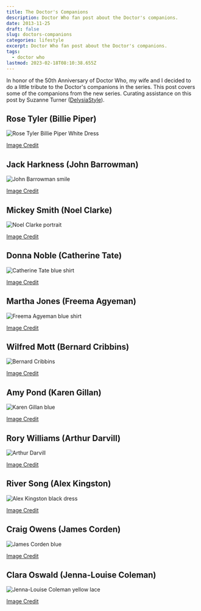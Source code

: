 ```yaml
---
title: The Doctor's Companions
description: Doctor Who fan post about the Doctor's companions.
date: 2013-11-25
draft: false
slug: doctors-companions
categories: lifestyle
excerpt: Doctor Who fan post about the Doctor's companions.
tags:
  - doctor who
lastmod: 2023-02-18T08:10:38.655Z
---
```


In honor of the 50th Anniversary of Doctor Who, my wife and I decided to do a little tribute to the Doctor's companions in the series. This post covers some of the companions from the new series. Curating assistance on this post by Suzanne Turner ([DelysiaStyle](http://delysiastyle.com)).

## Rose Tyler (Billie Piper)

![Rose Tyler Billie Piper White Dress](https://res.cloudinary.com/joelmturner/image/upload/v1531148139/blog/2013/11/Rose-Tyler-Billie-Piper-White-Dress)

[Image Credit](http://userserve-ak.last.fm/serve/_/50207127/Billie+Piper+hq+png.png)

## Jack Harkness (John Barrowman)

![John Barrowman smile](https://res.cloudinary.com/joelmturner/image/upload/v1531037289/blog/2013/11/John-Barrowman-smile)

[Image Credit](http://lusciousandlovely19.files.wordpress.com/2013/08/john-barrowman-1.jpg?)

## Mickey Smith (Noel Clarke)

![Noel Clarke portrait](https://res.cloudinary.com/joelmturner/image/upload/v1531037055/blog/2013/11/Noel-Clarke-portrait)

[Image Credit](http://www.bbc.co.uk/blogs/bbcthree/2011/07/noelclarkeqa1.shtml)

## Donna Noble (Catherine Tate)

![Catherine Tate blue shirt](https://res.cloudinary.com/joelmturner/image/upload/v1531154553/blog/2013/11/Catherine-Tate-blue-shirt)

[Image Credit](http://venus.provocateuse.com/show/catherine_tate)

## Martha Jones (Freema Agyeman)

![Freema Agyeman blue shirt](https://res.cloudinary.com/joelmturner/image/upload/v1531037685/blog/2013/11/Freema-Agyeman-blue-shirt)

[Image Credit](https://telestrekoza.com/link-gallery/albums/British_shows/Law_Order_UK/Cast/Season_1/Law_Order_UK_S1_Freema_Agyeman_002)

## Wilfred Mott (Bernard Cribbins)

![Bernard Cribbins](https://res.cloudinary.com/joelmturner/image/upload/v1531155352/blog/2013/11/Bernard-Cribbins)

[Image Credit](http://www.david-tennant-news.com/blog/bernard-cribbins-is-on-graham-norton-s-bbc-radio-2-programme-today-at-10-am/)

## Amy Pond (Karen Gillan)

![Karen Gillan blue](https://res.cloudinary.com/joelmturner/image/upload/v1531035376/blog/2013/11/Karen-Gillan-blue)

[Image Credit](http://www.wallcg.com/women-redheads-manhattan-karen-gillan-doctor-who-well-83695/)

## Rory Williams (Arthur Darvill)

![Arthur Darvill](https://res.cloudinary.com/joelmturner/image/upload/v1531028788/blog/2013/11/Arthur-Darvill)

[Image Credit](http://www.standard.co.uk/goingout/theatre/dr-who-star-arthur-darvill-has-laptop-stolen-by-burglars-8225957.html)

## River Song (Alex Kingston)

![Alex Kingston black dress](https://res.cloudinary.com/joelmturner/image/upload/v1531037874/blog/2013/11/Alex-Kingston-black-dress)

[Image Credit](http://www.picstopin.com/500/alex-kingston-/http:%7C%7C24*media*tumblr*com%7Ctumblr_md4sqnRVpB1qif9qto1_500*png/)

## Craig Owens (James Corden)

![James Corden blue](https://res.cloudinary.com/joelmturner/image/upload/v1531140914/blog/2013/11/James-Corden-blue)

[Image Credit](http://hamishbrown.com/james-corden/)

## Clara Oswald (Jenna-Louise Coleman)

![Jenna-Louise Coleman yellow lace](https://res.cloudinary.com/joelmturner/image/upload/v1531026730/blog/2013/11/Jenna-Louise-Coleman)

[Image Credit](http://www.mirror.co.uk/tv/tv-news/jenna-louise-coleman-doctor-who-sidekick-1781315)

